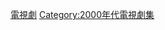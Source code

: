 {{cat year nav
| year = 2000
| cat = 電視劇集
| sortkey = 電視劇集
| article = 電視劇
| in = 
}}
[[Category:2000年作品|電視劇]]
[[Category:2000年代電視劇集|Category:2000年代電視劇集]]